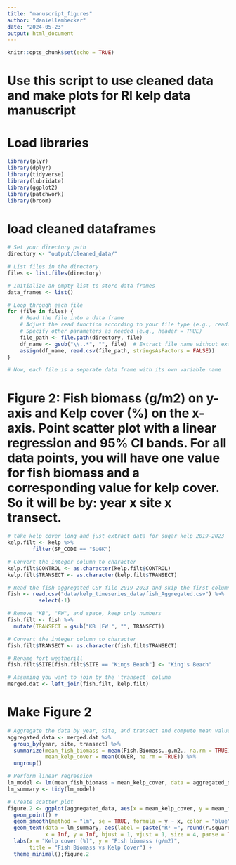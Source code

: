 ```yaml
---
title: "manuscript_figures"
author: "daniellembecker"
date: "2024-05-23"
output: html_document
---
```


```r
knitr::opts_chunk$set(echo = TRUE)
```

# Use this script to use cleaned data and make plots for RI kelp data manuscript

# Load libraries 
```r
library(plyr)
library(dplyr)
library(tidyverse)
library(lubridate)
library(ggplot2)
library(patchwork)
library(broom)

```

# load cleaned dataframes

```r
# Set your directory path
directory <- "output/cleaned_data/"

# List files in the directory
files <- list.files(directory)

# Initialize an empty list to store data frames
data_frames <- list()

# Loop through each file
for (file in files) {
    # Read the file into a data frame
    # Adjust the read function according to your file type (e.g., read.csv, read.table)
    # Specify other parameters as needed (e.g., header = TRUE)
    file_path <- file.path(directory, file)
    df_name <- gsub("\\..*", "", file)  # Extract file name without extension
    assign(df_name, read.csv(file_path, stringsAsFactors = FALSE))
}

# Now, each file is a separate data frame with its own variable name

```

# Figure 2: Fish biomass (g/m2) on y-axis and Kelp cover (%) on the x-axis. Point scatter plot with a linear regression and 95% CI bands. For all data points, you will have one value for fish biomass and a corresponding value for kelp cover. So it will be by: year x site x transect.

```r
# take kelp cover long and just extract data for sugar kelp 2019-2023
kelp.filt <- kelp %>%
        filter(SP_CODE == "SUGK")

# Convert the integer column to character
kelp.filt$CONTROL <- as.character(kelp.filt$CONTROL)
kelp.filt$TRANSECT <- as.character(kelp.filt$TRANSECT)

# Read the fish aggregated CSV file 2019-2023 and skip the first column
fish <- read.csv("data/kelp_timeseries_data/fish_Aggregated.csv") %>%
          select(-1)

# Remove "KB", "FW", and space, keep only numbers
fish.filt <- fish %>%
  mutate(TRANSECT = gsub("KB |FW ", "", TRANSECT))

# Convert the integer column to character
fish.filt$TRANSECT <- as.character(fish.filt$TRANSECT)

# Rename fort weatherill
fish.filt$SITE[fish.filt$SITE == "Kings Beach"] <- "King's Beach"

# Assuming you want to join by the 'transect' column
merged.dat <- left_join(fish.filt, kelp.filt)


```
# Make Figure 2

```r

# Aggregate the data by year, site, and transect and compute mean values
aggregated_data <- merged.dat %>%
  group_by(year, site, transect) %>%
  summarize(mean_fish_biomass = mean(Fish.Biomass..g.m2., na.rm = TRUE),
            mean_kelp_cover = mean(COVER, na.rm = TRUE)) %>%
  ungroup()

# Perform linear regression
lm_model <- lm(mean_fish_biomass ~ mean_kelp_cover, data = aggregated_data)
lm_summary <- tidy(lm_model)

# Create scatter plot
figure.2 <- ggplot(aggregated_data, aes(x = mean_kelp_cover, y = mean_fish_biomass)) +
  geom_point() +
  geom_smooth(method = "lm", se = TRUE, formula = y ~ x, color = "blue") +
  geom_text(data = lm_summary, aes(label = paste("R² =", round(r.squared, 2), ", p =", signif(p.value, 2))),
            x = Inf, y = Inf, hjust = 1, vjust = 1, size = 4, parse = TRUE) +
  labs(x = "Kelp cover (%)", y = "Fish biomass (g/m2)",
       title = "Fish Biomass vs Kelp Cover") +
  theme_minimal();figure.2


```











